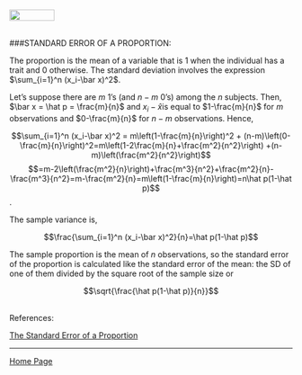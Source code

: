 <br>
<a href="http://rinterested.github.io/statistics/index.html">
<img HEIGHT="20" WIDTH="80" src="https://cloud.githubusercontent.com/assets/9312897/10556783/a27a26fa-745c-11e5-9b1a-2d5bd737387a.PNG"></a>
<br><br>

###STANDARD ERROR OF A PROPORTION:
<br>

The proportion is the mean of a variable that is $1$ when the individual has a trait and $0$ otherwise. The standard deviation involves the expression $\sum_{i=1}^n (x_i-\bar x)^2$.

Let's suppose there are $m$ $1$'s (and $n-m$ $0$'s) among the $n$ subjects. Then,  $\bar x = \hat p = \frac{m}{n}$ and $x_i-\hat x$is equal to $1-\frac{m}{n}$ for $m$ observations and $0-\frac{m}{n}$ for $n-m$ observations. Hence,

$$\sum_{i=1}^n (x_i-\bar x)^2 = m\left(1-\frac{m}{n}\right)^2 + (n-m)\left(0-\frac{m}{n}\right)^2=m\left(1-2\frac{m}{n}+\frac{m^2}{n^2}\right) +(n-m)\left(\frac{m^2}{n^2}\right)$$
$$=m-2\left(\frac{m^2}{n}\right)+\frac{m^3}{n^2}+\frac{m^2}{n}-\frac{m^3}{n^2}=m-\frac{m^2}{n}=m\left(1-\frac{m}{n}\right)=n\hat p(1-\hat p)$$.


The sample variance is,

$$\frac{\sum_{i=1}^n (x_i-\bar x)^2}{n}=\hat p(1-\hat p)$$


The sample proportion is the mean of $n$ observations, so the standard error of the proportion is calculated like the standard error of the mean: the SD of one of them divided by the square root of the sample size or

$$\sqrt{\frac{\hat p(1-\hat p)}{n}}$$

<br>
References:

<a href="http://www.jerrydallal.com/lhsp/psd.htm">The Standard Error of a Proportion</a>


---

<a href="http://rinterested.github.io/statistics/index.html">Home Page</a>
